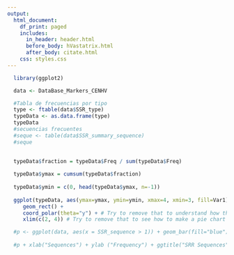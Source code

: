 ```yaml
---
output:
  html_document:
    df_print: paged
    includes:
      in_header: header.html
      before_body: hVastatrix.html
      after_body: citate.html
    css: styles.css
---
```

```r
  library(ggplot2)
```

```r
  data <- DataBase_Markers_CENHV
```

```r
  #Tabla de frecuencias por tipo
  type <- ftable(data$SSR_type)
  typeData <- as.data.frame(type)
  typeData
  #secuencias frecuentes
  #seque <- table(data$SSR_summary_sequence)
  #seque
  
```

```r
  typeData$fraction = typeData$Freq / sum(typeData$Freq)
  
  typeData$ymax = cumsum(typeData$fraction)
  
  typeData$ymin = c(0, head(typeData$ymax, n=-1))
  
  ggplot(typeData, aes(ymax=ymax, ymin=ymin, xmax=4, xmin=3, fill=Var1)) +
     geom_rect() +
     coord_polar(theta="y") + # Try to remove that to understand how the chart is built initially
     xlim(c(2, 4)) # Try to remove that to see how to make a pie chart
```

```r
  
  #p <- ggplot(data, aes(x = SSR_sequence > 1)) + geom_bar(fill="blue")
  
  #p + xlab("Sequences") + ylab ("Frequency") + ggtitle("SRR Sequences") + theme_bw()
```